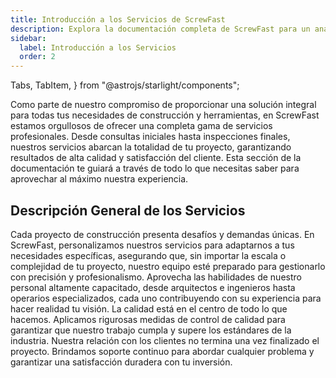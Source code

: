 ```yaml
---
title: Introducción a los Servicios de ScrewFast
description: Explora la documentación completa de ScrewFast para un análisis detallado de nuestras herramientas y servicios de construcción de alta calidad.
sidebar:
  label: Introducción a los Servicios
  order: 2
---
```


  Tabs,
  TabItem,
} from "@astrojs/starlight/components";

Como parte de nuestro compromiso de proporcionar una solución integral para todas tus necesidades de construcción y herramientas, en ScrewFast estamos orgullosos de ofrecer una completa gama de servicios profesionales. Desde consultas iniciales hasta inspecciones finales, nuestros servicios abarcan la totalidad de tu proyecto, garantizando resultados de alta calidad y satisfacción del cliente. Esta sección de la documentación te guiará a través de todo lo que necesitas saber para aprovechar al máximo nuestra experiencia.

## Descripción General de los Servicios

<Tabs>
  <TabItem label="Soluciones Personalizadas">
    Cada proyecto de construcción presenta desafíos y demandas únicas. En ScrewFast, personalizamos nuestros servicios para adaptarnos a tus necesidades específicas, asegurando que, sin importar la escala o complejidad de tu proyecto, nuestro equipo esté preparado para gestionarlo con precisión y profesionalismo.
  </TabItem>
  <TabItem label="Equipo de Expertos">
    Aprovecha las habilidades de nuestro personal altamente capacitado, desde arquitectos e ingenieros hasta operarios especializados, cada uno contribuyendo con su experiencia para hacer realidad tu visión.
  </TabItem>
  <TabItem label="Compromiso con la Calidad">
    La calidad está en el centro de todo lo que hacemos. Aplicamos rigurosas medidas de control de calidad para garantizar que nuestro trabajo cumpla y supere los estándares de la industria.
  </TabItem>
  <TabItem label="Soporte Continuo">
    Nuestra relación con los clientes no termina una vez finalizado el proyecto. Brindamos soporte continuo para abordar cualquier problema y garantizar una satisfacción duradera con tu inversión.
  </TabItem>
</Tabs>
